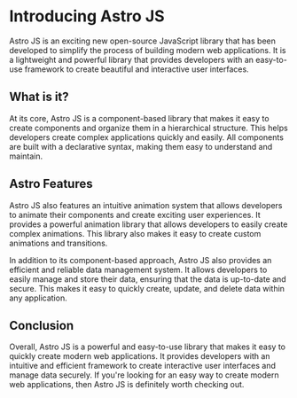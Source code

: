# Introducing Astro JS

Astro JS is an exciting new open-source JavaScript library that has been developed to simplify the process of building modern web applications. It is a lightweight and powerful library that provides developers with an easy-to-use framework to create beautiful and interactive user interfaces.

## What is it?

At its core, Astro JS is a component-based library that makes it easy to create components and organize them in a hierarchical structure. This helps developers create complex applications quickly and easily. All components are built with a declarative syntax, making them easy to understand and maintain.

## Astro Features

Astro JS also features an intuitive animation system that allows developers to animate their components and create exciting user experiences. It provides a powerful animation library that allows developers to easily create complex animations. This library also makes it easy to create custom animations and transitions.

In addition to its component-based approach, Astro JS also provides an efficient and reliable data management system. It allows developers to easily manage and store their data, ensuring that the data is up-to-date and secure. This makes it easy to quickly create, update, and delete data within any application.

## Conclusion

Overall, Astro JS is a powerful and easy-to-use library that makes it easy to quickly create modern web applications. It provides developers with an intuitive and efficient framework to create interactive user interfaces and manage data securely. If you're looking for an easy way to create modern web applications, then Astro JS is definitely worth checking out.
